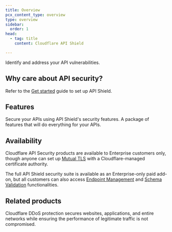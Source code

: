 ```yaml
---
title: Overview
pcx_content_type: overview
type: overview
sidebar:
  order: 1
head:
  - tag: title
    content: Cloudflare API Shield

---
```



<Description>

Identify and address your API vulnerabilities. 
</Description>

<Plan type="ent-add-on" />

<Render file="non-contract-enablement" product="fundamentals" />

## Why care about API security?

<Render file="why-care" product="api-shield" />

Refer to the [Get started](/api-shield/get-started/) guide to set up API Shield.

## Features

<Feature header="Security features" href="/api-shield/security/">
Secure your APIs using API Shield's security features. 
</Feature>

<Feature header="Management, monitoring, and more" href="/api-shield/api-gateway/">
A package of features that will do everything for your APIs. 
</Feature>

## Availability

Cloudflare API Security products are available to Enterprise customers only, though anyone can set up [Mutual TLS](/api-shield/security/mtls/) with a Cloudflare-managed certificate authority.

The full API Shield security suite is available as an Enterprise-only paid add-on, but all customers can also access [Endpoint Management](/api-shield/management-and-monitoring/) and [Schema Validation](/api-shield/security/schema-validation/) functionalities.

## Related products

<RelatedProduct header="DDoS Protection" href="/ddos-protection/" product="ddos-protection">
Cloudflare DDoS protection secures websites, applications, and entire networks while ensuring the performance of legitimate traffic is not compromised. 
</RelatedProduct>
